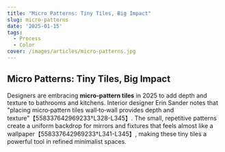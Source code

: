 ```yaml
---
title: "Micro Patterns: Tiny Tiles, Big Impact"
slug: micro-patterns
date: '2025-01-15'
tags:
  - Process
  - Color
cover: /images/articles/micro-patterns.jpg
---
```


## Micro Patterns: Tiny Tiles, Big Impact

Designers are embracing **micro‑pattern tiles** in 2025 to add depth and texture to bathrooms and kitchens.  Interior designer Erin Sander notes that "placing micro‑pattern tiles wall‑to‑wall provides depth and texture"【558337642969233†L328-L345】.  The small, repetitive patterns create a uniform backdrop for mirrors and fixtures that feels almost like a wallpaper【558337642969233†L341-L345】, making these tiny tiles a powerful tool in refined minimalist spaces.